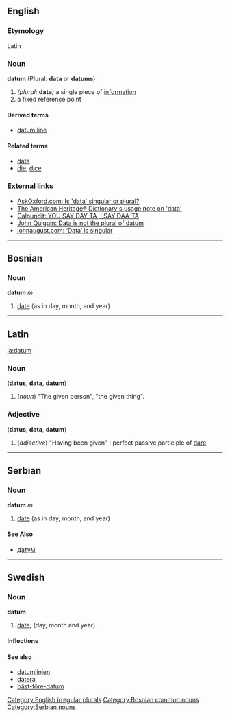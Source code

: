 ==English==
===Etymology===
Latin
===Noun===
'''datum''' (Plural: '''data''' or '''datums''')

#''(plural:'' '''data''''')'' a single piece of [[information]]
#a fixed reference point

====Derived terms====
*[[datum line]]

====Related terms====
*[[data]]
*[[die]], [[dice]]<!-- derived from the same Latin word -->

===External links===
*[http://www.askoxford.com/asktheexperts/faq/aboutgrammar/data AskOxford.com: Is 'data' singular or plural?]
*[http://dictionary.reference.com/search?q=data The American Heritage® Dictionary's usage note on 'data']<!-- Copyright © 2000 -->
*[http://calpundit.com/archives/001152.html Calpundit: YOU SAY DAY-TA, I SAY DAA-TA]<!-- May 08, 2003 -->
*[http://www.johnquiggin.com/archives/001442.html John Quiggin: Data is not the plural of datum]<!-- August 18, 2003 -->
*[http://johnaugust.com/archives/2004/data-is-singular johnaugust.com: ‘Data’ is singular]<!-- September 22, 2004 @ 11:56 am -->

[[Category:English irregular plurals]]

----

==Bosnian==
===Noun===
'''datum''' ''m''
#[[date]] (as in day, month, and year)
[[Category:Bosnian common nouns]]
----

==Latin==
[[la:datum]]
===Noun===
('''datus''', '''data''', '''datum''')

# (''noun'') "The given person", "the given thing".

===Adjective===
('''datus''', '''data''', '''datum''')

# (''adjective'') "Having been given" : perfect passive participle of [[dare#Latin|dare]].

----

==Serbian==
===Noun===
'''datum''' ''m''
#[[date]] (as in day, month, and year)
====See Also====
*[[датум]]
[[Category:Serbian nouns]]


----
==Swedish==
===Noun===
'''datum'''
#[[date]]; (day, month and year)

====Inflections====
{{sv-noun|gender=Neuter|datum|datumet|datum|datumen|datums|datumets|datums|datumens}}

====See also====
*[[datumlinjen]]
*[[datera]]
*[[bäst-före-datum]]